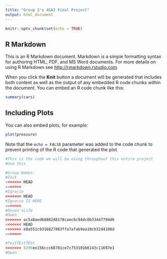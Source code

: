 ```yaml
---
title: "Group 3's 4GA3 Final Project"
output: html_document
---
```


```r
knitr::opts_chunk$set(echo = TRUE)
```

## R Markdown

This is an R Markdown document. Markdown is a simple formatting syntax for authoring HTML, PDF, and MS Word documents. For more details on using R Markdown see <http://rmarkdown.rstudio.com>.

When you click the **Knit** button a document will be generated that includes both content as well as the output of any embedded R code chunks within the document. You can embed an R code chunk like this:

```r
summary(cars)
```

## Including Plots

You can also embed plots, for example:

```r
plot(pressure)
```

Note that the `echo = FALSE` parameter was added to the code chunk to prevent printing of the R code that generated the plot.
```r
#This is the code we will be using throughout this entire project
#Use this

#Group Names:
#Zack
<<<<<<< HEAD
=======
#Ignacio
<<<<<<< HEAD
#Ignacio IS HERE
=======
#Devon'sLife
#Owen
>>>>>>> ac5a8aed68882d8178caec6c94dc0b33447794d6
<<<<<<< HEAD
>>>>>>> e8a551c9316827883ffa7afab9ea10cb32d4186d
=======

#TestTEstTESt
>>>>>>> 5296ee156ccc68781ce7c75310166143c11697e1
#Owen
```

